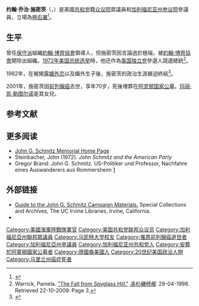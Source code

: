 {{Infobox officeholder
|image       = John G. Schmitz.jpg
|state       = [[加利福尼亚州|加利福尼亚州]]
|district    = {{ushr|CA|35|35屆}}
|term_start  = 1970年6月30日
|term_end    = 1973年1月3日
|predecessor = {{link-en|詹姆斯·B·厄特|James B. Utt}}
|successor   = {{link-en|格倫·M·安德森|Glenn M. Anderson}}
|birth_name  = John George Schmitz
|birth_date  = {{birth date|1930|8|12}}
|birth_place = {{USA}}[[威斯康辛州|威斯康辛州]][[密尔沃基|密尔沃基]]
|death_date  = {{death date and age|2001|1|10|1930|8|12}}
|death_place = {{USA}}[[马里兰州|马里兰州]][[贝塞斯达_(马里兰州)|贝塞斯达]]
|party       = [[共和黨_(美國)|共和黨]]
|otherparty  = [[美國獨立黨|美國獨立黨]] (1972)
|spouse      = Mary Suehr
|children    = 9位, 包括{{link-en|约翰·P·施米茨|John P. Schmitz}}、{{link-en|约瑟夫·E·施米茨|Joseph E. Schmitz}}和[[玛丽·凯·勒图尔诺|玛丽·凯·勒图尔诺]]
|education   = [[马凯特大学|马凯特大学]]([[文学士|文学士]])<br />[[加州州立大学长滩分校|加州州立大学长滩分校]]([[文學碩士|文學碩士]])
|allegiance  = {{flag|United States|1912}}
|branch      = {{flag|United States Marine Corps|name=Marine Corps}}
|rank        = [[File:US-O5_insignia.svg|23px]] {{link-en|中校 (美國)|Lieutenant colonel (United States)|中校}}
}}
'''约翰·乔治·施密茨'''（{{lang-en|John G. Schmitz}}，{{bd|1930年|8月12日|2001年|1月10日}}）是美國[[共和黨_(美國)|共和党]]籍[[美国众议院|众议院]]眾議員和[[加利福尼亚州参议院|加利福尼亚州参议院]]參議員，立場為[[極右翼|極右翼]]<ref>{{Cite web|title=Is John Kerry a Liberal?|url=http://voteview.com/Is_John_Kerry_A_Liberal.htm|accessdate=2009-08-27|author=Keith T. Poole|date=2004-10-13|archive-date=2017-05-26|archive-url=https://web.archive.org/web/20170526063634/https://legacy.voteview.com/Is_John_Kerry_A_Liberal.htm|dead-url=no}}</ref>。

==生平==
曾任[[保守派|保守派]]組織[[約翰·博齊協會|約翰·博齊協會]]領導人，但施密茨因言論過於極端，被[[約翰·博齊協會|約翰·博齊協會]]開除出組織。[[1972年美国总统选举|1972年美国总统选举]]時，他还作為[[美國獨立黨|美国独立党]]參選人競選總統<ref name="warrick">Warrick, Pamela. [https://articles.latimes.com/1998/apr/29/news/ls-45407?pg=3 "The Fall from Spyglass Hill."] ''[[洛杉磯時報|洛杉磯時報]]''. 29-04-1998. Retrieved 22-10-2009. Page 3.</ref>。

1982年，在被揭露[[婚外戀|婚外恋]]以及婚外生子後，施密茨的政治生涯被迫終結<ref name="WaPo">{{Cite news|author=Adam Bernstein|url=https://www.washingtonpost.com/archive/local/2001/01/12/conservative-gop-congressman-john-g-schmitz-70-dies/d1dc7a2d-458c-4ef4-8f0d-398dfb8d54b4/|title=Conservative GOP Congressman John G. Schmitz, 70, Dies|work=The Washington Post|date=January 12, 2001|accessdate=2020-07-11|archive-date=2020-09-19|archive-url=https://web.archive.org/web/20200919160255/https://www.washingtonpost.com/archive/local/2001/01/12/conservative-gop-congressman-john-g-schmitz-70-dies/d1dc7a2d-458c-4ef4-8f0d-398dfb8d54b4/|dead-url=no}}</ref>。

2001年，施密茨因[[前列腺癌|前列腺癌]]去世，享年70岁，死後埋葬在[[阿灵顿国家公墓|阿灵顿国家公墓]]。[[玛丽·凯·勒图尔诺|玛丽·凯·勒图尔诺]]是其女兒。 

== 参考文献 ==
{{Reflist|2}}

== 更多阅读 ==
{{CongBio|S000133}}
* [http://www.johngschmitz.com John G. Schmitz Memorial Home Page] {{Wayback|url=http://www.johngschmitz.com/ |date=20210214080959 }}
* Steinbacher, John (1972). ''John Schmitz and the American Party''
* Gregor Brand: John G. Schmitz. US-Politiker und Professor, Nachfahre eines Auswanderers aus Rommersheim [http://www.eifelzeitung.de/redaktion/kinder-der-eifel/john-g-schmitz-130259/] {{Wayback|url=http://www.eifelzeitung.de/redaktion/kinder-der-eifel/john-g-schmitz-130259/ |date=20210225045400 }}

== 外部链接 ==

* [http://www.oac.cdlib.org/findaid/ark:/13030/tf829008n9 Guide to the John G. Schmitz Campaign Materials.] {{Wayback|url=http://www.oac.cdlib.org/findaid/ark:/13030/tf829008n9 |date=20210224172817 }} Special Collections and Archives, The UC Irvine Libraries, Irvine, California.
* {{C-SPAN|John Schmitz}}

{{Authority control}}
{{DEFAULTSORT:Schmitz, John G.}}
[[Category:美國海軍陸戰隊軍官|Category:美國海軍陸戰隊軍官]]
[[Category:美国共和党联邦众议员|Category:美国共和党联邦众议员]]
[[Category:加利福尼亞州聯邦眾議員|Category:加利福尼亞州聯邦眾議員]]
[[Category:马凯特大学校友|Category:马凯特大学校友]]
[[Category:罹患前列腺癌逝世者|Category:罹患前列腺癌逝世者]]
[[Category:加利福尼亞州參議員|Category:加利福尼亞州參議員]]
[[Category:加利福尼亚州共和党人|Category:加利福尼亚州共和党人]]
[[Category:安葬於阿靈頓國家公墓者|Category:安葬於阿靈頓國家公墓者]]
[[Category:德國裔美國人|Category:德國裔美國人]]
[[Category:20世纪美国政治人物|Category:20世纪美国政治人物]]
[[Category:马里兰州癌症死者|Category:马里兰州癌症死者]]